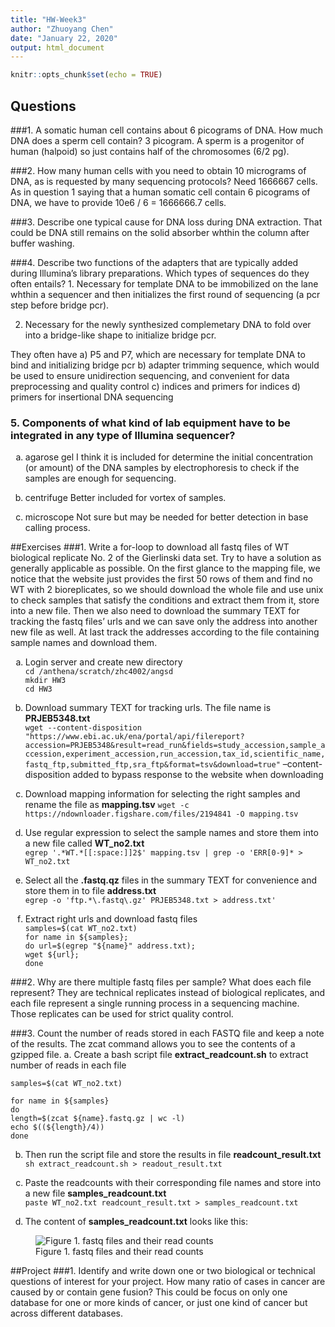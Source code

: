 ```yaml
---
title: "HW-Week3"
author: "Zhuoyang Chen"
date: "January 22, 2020"
output: html_document
---
```


```r
knitr::opts_chunk$set(echo = TRUE)
```

## Questions
###1. A somatic human cell contains about 6 picograms of DNA. How much DNA does a sperm cell contain?
3 picogram. A sperm is a progenitor of human (halpoid) so just contains half of the chromosomes (6/2 pg).

###2. How many human cells with you need to obtain 10 micrograms of DNA, as is requested by many sequencing protocols?
Need 1666667 cells. As in question 1 saying that a human somatic cell contain 6 picograms of DNA, we have to provide 10e6 / 6 = 1666666.7 cells.

###3. Describe one typical cause for DNA loss during DNA extraction.
That could be DNA still remains on the solid absorber whthin the column after buffer washing.

###4. Describe two functions of the adapters that are typically added during Illumina's library preparations. Which types of sequences do they often entails?
1. Necessary for template DNA to be immobilized on the lane whthin a sequencer and then initializes the first round of sequencing (a pcr step before bridge pcr).

2. Necessary for the newly synthesized complemetary DNA to fold over into a bridge-like shape to initialize bridge pcr.

They often have 
a) P5 and P7, which are necessary for template DNA to bind and initializing bridge pcr
b) adapter trimming sequence, which would be used to ensure unidirection sequencing, and convenient for data preprocessing and quality control
c) indices and primers for indices
d) primers for insertional DNA sequencing

### 5. Components of what kind of lab equipment have to be integrated in any type of Illumina sequencer?
a. agarose gel
I think it is included for determine the initial concentration (or amount) of the DNA samples by electrophoresis to check if the samples are enough for sequencing.

b. centrifuge
Better included for vortex of samples.

c. microscope
Not sure but may be needed for better detection in base calling process.


##Exercises
###1. Write a for-loop to download all fastq files of WT biological replicate No. 2 of the Gierlinski data set. Try to have a solution as generally applicable as possible.
On the first glance to the mapping file, we notice that the website just provides the first 50 rows of them and find no WT with 2 bioreplicates, so we should download the whole file and use unix to check samples that satisfy the conditions and extract them from it, store into a new file. Then we also need to download the summary TEXT for tracking the fastq files' urls and we can save only the address into another new file as well. At last track the addresses according to the file containing sample names and download them.

a. Login server and create new directory  
`cd /anthena/scratch/zhc4002/angsd`  
`mkdir HW3`  
`cd HW3`  

b. Download summary TEXT for tracking urls. The file name is **PRJEB5348.txt**  
`wget --content-disposition "https://www.ebi.ac.uk/ena/portal/api/filereport?accession=PRJEB5348&result=read_run&fields=study_accession,sample_accession,experiment_accession,run_accession,tax_id,scientific_name,fastq_ftp,submitted_ftp,sra_ftp&format=tsv&download=true"` 
--content-disposition added to bypass response to the website when downloading

c. Download mapping information for selecting the right samples and rename the file as **mapping.tsv**
`wget -c https://ndownloader.figshare.com/files/2194841 -O mapping.tsv`  

d. Use regular expression to select the sample names and store them into a new file called **WT_no2.txt**  
`egrep '.*WT.*[[:space:]]2$' mapping.tsv | grep -o 'ERR[0-9]* > WT_no2.txt`  

e. Select all the **.fastq.qz** files in the summary TEXT for convenience and store them in to file **address.txt**  
`egrep -o 'ftp.*\.fastq\.gz' PRJEB5348.txt > address.txt'`  

f. Extract right urls and download fastq files  
`samples=$(cat WT_no2.txt)`  
`for name in ${samples};`  
`do url=$(egrep "${name}" address.txt);`  
`wget ${url};`  
`done`  

###2. Why are there multiple fastq files per sample? What does each file represent?
They are technical replicates instead of biological replicates, and each file represent a single running process in a sequencing machine. Those replicates can be used for strict quality control.


###3. Count the number of reads stored in each FASTQ file and keep a note of the results. The zcat command allows you to see the contents of a gzipped file.
a. Create a bash script file **extract_readcount.sh** to extract number of reads in each file

```{}
samples=$(cat WT_no2.txt)

for name in ${samples}
do
length=$(zcat ${name}.fastq.gz | wc -l)
echo $((${length}/4))
done
```

b. Then run the script file and store the results in file **readcount_result.txt**  
`sh extract_readcount.sh > readout_result.txt`  

c. Paste the readcounts with their corresponding file names and store into a new file **samples_readcount.txt**  
`paste WT_no2.txt readcount_result.txt > samples_readcount.txt`  

d. The content of **samples_readcount.txt** looks like this:  

![Figure 1. fastq files and their read counts](samples_readcount.jpg)

##Project
###1. Identify and write down one or two biological or technical questions of interest for your project.
How many ratio of cases in cancer are caused by or contain gene fusion? This could be focus on only one database for one or more kinds of cancer, or just one kind of cancer but across different databases.




